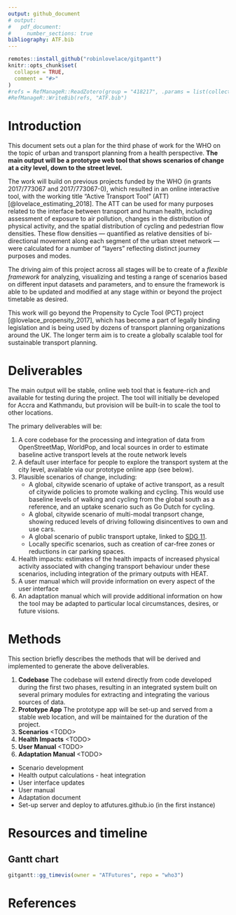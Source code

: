 ```yaml
---
output: github_document
# output:
#   pdf_document:
#     number_sections: true
bibliography: ATF.bib
---
```


<!-- README.md is generated from README.Rmd. Please edit that file -->

```r
remotes::install_github("robinlovelace/gitgantt")
knitr::opts_chunk$set(
  collapse = TRUE,
  comment = "#>"
)
#refs = RefManageR::ReadZotero(group = "418217", .params = list(collection = "TJEQMXJR", limit = 100))
#RefManageR::WriteBib(refs, "ATF.bib")
```

# Introduction

This document sets out a plan for the third phase of work for the WHO on the topic of urban and transport planning from a health perspective.
**The main output will be a prototype web tool that shows scenarios of change at a city level, down to the street level.**

The work will build on previous projects funded by the WHO (in grants 2017/773067 and 2017/773067-0), which resulted in  an online interactive tool, with the working title "Active Transport Tool" (ATT)  [@lovelace_estimating_2018].
The ATT can be used for many purposes related to the interface between transport and human health, including assessment of exposure to air pollution, changes in the distribution of physical activity, and the spatial distribution of cycling and pedestrian flow densities.
These flow densities --- quantified as relative densities of bi-directional movement along each segment of the urban street network --- were calculated for a number of "layers" reflecting distinct journey purposes and modes.

The driving aim of this project across all stages will be to create of a *flexible framework* for analyzing, visualizing and testing a range of scenarios based on different input datasets and parameters, and to ensure the framework is able to be updated and modified at any stage within or beyond the project timetable as desired.

This work will go beyond the Propensity to Cycle Tool (PCT) project [@lovelace_propensity_2017], which has become a part of legally binding legislation and is being used by dozens of transport planning organizations around the UK.
The longer term aim is to create a globally scalable tool for sustainable transport planning.


# Deliverables

The main output will be stable, online web tool that is feature-rich and available for testing during the project.
The tool will initially be developed for Accra and Kathmandu, but provision will be built-in to scale the tool to other locations.

<!-- Completion of health impact analysis in the scenarios of change, including based on the VSL methodology. This can build on WHO work Andreas Santos -->

The primary deliverables will be:

1. A core codebase for the processing and integration of data from OpenStreetMap, WorldPop, and local sources in order to estimate baseline active transport levels at the route network levels
2. A default user interface for people to explore the transport system at the city level, available via our prototype online app (see below).
3. Plausible scenarios of change, including:
    - A global, citywide scenario of uptake of active transport, as a result of citywide policies to promote walking and cycling. This would use baseline levels of walking and cycling from the global south as a reference, and an uptake scenario such as Go Dutch for cycling.
    - A global, citywide scenario of multi-modal tranpsort change, showing reduced levels of driving following disincentives to own and use cars.
    - A global scenario of public transport uptake, linked to [SDG 11](https://sustainabledevelopment.un.org/sdg11).
    - Locally specific scenarios, such as creation of car-free zones or reductions in car parking spaces.

4. Health impacts: estimates of the health impacts of increased physical activity associated with changing transport behaviour under these scenarios, including integration of the primary outputs with HEAT.
<!--- A customised service for different cities with different scenarios, user interface options (e.g. with specific modes, such as minibus, available in different places). This would include an adaptation guide.-->
5. A user manual which will provide information on every aspect of the user interface
6. An adaptation manual which will provide additional information on how the tool may be adapted to particular local circumstances, desires, or future visions.

# Methods

This section briefly describes the methods that will be derived and implemented
to generate the above deliverables.

1. **Codebase** The codebase will extend directly from code developed during the first two phases, resulting in an integrated system built on several primary modules for extracting and integrating the various sources of data.
2. **Prototype App** The prototype app will be set-up and served from a stable web location, and will be maintained for the duration of the project.
3. **Scenarios** \<TODO\>
4. **Health Impacts** \<TODO\>
5. **User Manual** \<TODO\>
6. **Adaptation Manual** \<TODO\>

<!-- - Reproduce results from phase 2 - Mark and Robin -->
- Scenario development  <!-- Robin -->
- Health output calculations - heat integration <!-- Mark -->
- User interface updates
- User manual
- Adaptation document <!-- Could be a vignette inside an R package -->
- Set-up server and deploy to atfutures.github.io (in the first instance)

<!-- ## Automation -->

# Resources and timeline


## Gantt chart

```r
gitgantt::gg_timevis(owner = "ATFutures", repo = "who3")
```

# References
